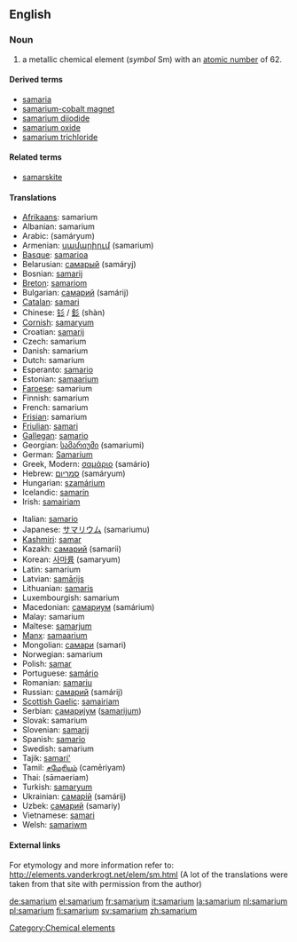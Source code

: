 {{see|Samarium}}
==English==
{{elements|Sm|promethium|Pm|europium|Eu}}

=== Noun ===
{{en-noun|-}}
{{wikipedia}}

# a metallic chemical element (''symbol'' Sm) with an [[atomic number]] of 62.

====Derived terms====
*[[samaria]]
*[[samarium-cobalt magnet]]
*[[samarium diiodide]]
*[[samarium oxide]]
*[[samarium trichloride]]

====Related terms====
*[[samarskite]]<!--origin of the word "samarium"-->

==== Translations ====
{{top}}
*[[Afrikaans]]: samarium
*Albanian: samarium
*Arabic: {{ARchar|[[ساماريوم]]}} (samáryum) {{m}}
*Armenian: [[սամարիում]] (samarium)
*[[Basque]]: [[samarioa]]
*Belarusian: [[самарый]] (samáryj) {{m}}
*Bosnian: [[samarij]]
*[[Breton]]: [[samariom]]
*Bulgarian: [[самарий]] (samárij) {{m}}
*[[Catalan]]: [[samari]]
*Chinese: [[钐]] / [[釤]] (shàn)
*[[Cornish]]: [[samaryum]]
*Croatian: [[samarij]]
*Czech: samarium
*Danish: samarium
*Dutch: samarium {{n}}
*Esperanto: [[samario]]
*Estonian: [[samaarium]]
*[[Faroese]]: samarium
*Finnish: samarium
*French: samarium {{m}}
*[[Frisian]]: samarium
*[[Friulian]]: [[samari]]
*[[Gallegan]]: [[samario]]
*Georgian: [[სამარიუმი]] (samariumi)
*German: [[Samarium]] {{n}}
*Greek, Modern: [[σαμάριο]] (samário) {{n}}
*Hebrew: [[סמריום]] (samáryum)
*Hungarian: [[szamárium]]
*Icelandic: [[samarín]]
*Irish: [[samairiam]]
{{mid}}
*Italian: [[samario]] {{m}}
*Japanese: [[サマリウム]] (samariumu)
*[[Kashmiri]]: [[samar]]
*Kazakh: [[самарий]] (samarii)
*Korean: [[사마륨]] (samaryum)
*Latin: samarium
*Latvian: [[samārijs]]
*Lithuanian: [[samaris]]
*Luxembourgish: samarium
*Macedonian: [[самариум]] (samárium) {{m}}
*Malay: samarium
*Maltese: [[samarjum]]
*[[Manx]]: [[samaarium]]
*Mongolian: [[самари]] (samari)
*Norwegian: samarium
*Polish: [[samar]] {{m}}
*Portuguese: [[samário]] {{m}}
*Romanian: [[samariu]] {{n}}
*Russian: [[самарий]] (samárij) {{m}}
*[[Scottish Gaelic]]: [[samairiam]]
*Serbian: [[самариjум]] ([[samarijum]]) {{m}}
*Slovak: samarium
*Slovenian: [[samarij]]
*Spanish: [[samario]] {{m}}
*Swedish: samarium
*Tajik: [[samari']]
*Tamil: [[சமேரியம்]] (camēriyam)
*Thai: {{THchar|[[ซาแมเรียม]]}} (sāmaeriam)
*Turkish: [[samaryum]]
*Ukrainian: [[самарій]] (samárij) {{m}}
*Uzbek: [[самарий]] (samariy)
*Vietnamese: [[samari]]
*Welsh: [[samariwm]]
{{bottom}}

====External links====
For etymology and more information refer to:
http://elements.vanderkrogt.net/elem/sm.html
(A lot of the translations were taken from that site with permission from the author)

[[Category:Chemical elements]]

[[de:samarium]]
[[el:samarium]]
[[fr:samarium]]
[[it:samarium]]
[[la:samarium]]
[[nl:samarium]]
[[pl:samarium]]
[[fi:samarium]]
[[sv:samarium]]
[[zh:samarium]]